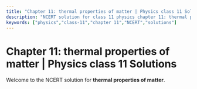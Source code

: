 ```yaml
---
title: "Chapter 11: thermal properties of matter | Physics class 11 Solutions"
description: "NCERT solution for class 11 physics chapter 11: thermal properties of matter."
keywords: ["physics","class-11","chapter 11","NCERT","solutions"]
---
```


# Chapter 11: thermal properties of matter | Physics class 11 Solutions

Welcome to the NCERT solution for **thermal properties of matter**.
